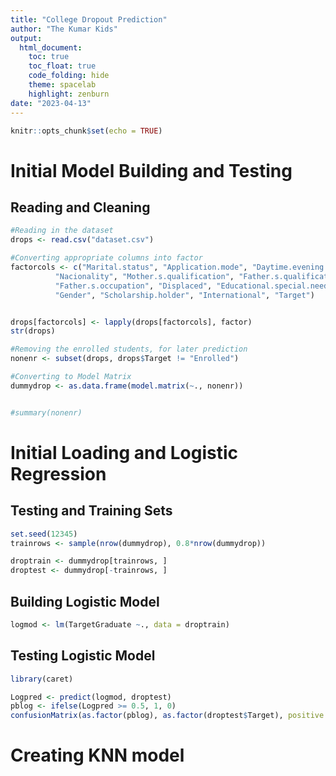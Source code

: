 ```yaml
---
title: "College Dropout Prediction"
author: "The Kumar Kids"
output:
  html_document:
    toc: true
    toc_float: true
    code_folding: hide
    theme: spacelab
    highlight: zenburn
date: "2023-04-13"
---
```


```r
knitr::opts_chunk$set(echo = TRUE)
```

# Initial Model Building and Testing

## Reading and Cleaning
```r
#Reading in the dataset
drops <- read.csv("dataset.csv")

#Converting appropriate columns into factor
factorcols <- c("Marital.status", "Application.mode", "Daytime.evening.attendance", "Course", "Previous.qualification",
          "Nacionality", "Mother.s.qualification", "Father.s.qualification", "Mother.s.occupation",
          "Father.s.occupation", "Displaced", "Educational.special.needs", "Debtor", "Tuition.fees.up.to.date",
          "Gender", "Scholarship.holder", "International", "Target")


drops[factorcols] <- lapply(drops[factorcols], factor)
str(drops)

#Removing the enrolled students, for later prediction
nonenr <- subset(drops, drops$Target != "Enrolled")

#Converting to Model Matrix
dummydrop <- as.data.frame(model.matrix(~., nonenr))


#summary(nonenr)
```

# Initial Loading and Logistic Regression
## Testing and Training Sets
```r
set.seed(12345)
trainrows <- sample(nrow(dummydrop), 0.8*nrow(dummydrop))

droptrain <- dummydrop[trainrows, ]
droptest <- dummydrop[-trainrows, ]


```

## Building Logistic Model
```r
logmod <- lm(TargetGraduate ~., data = droptrain)
```

## Testing Logistic Model
```r
library(caret)

Logpred <- predict(logmod, droptest)
pblog <- ifelse(Logpred >= 0.5, 1, 0)
confusionMatrix(as.factor(pblog), as.factor(droptest$Target), positive = "1")
```

# Creating KNN model